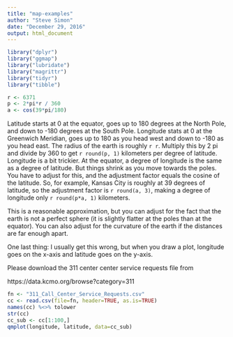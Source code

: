 ```yaml
---
title: "map-examples"
author: "Steve Simon"
date: "December 29, 2016"
output: html_document
---
```


```r
library("dplyr")
library("ggmap")
library("lubridate")
library("magrittr")
library("tidyr")
library("tibble")

r <- 6371
p <- 2*pi*r / 360
a <- cos(39*pi/180)
```

Latitude starts at 0 at the equator, goes up to 180 degrees at the North Pole, and down to -180 degrees at the South Pole. Longitude stats at 0 at the Greenwich Meridian, goes up to 180 as you head west and down to -180 as you head east. The radius of the earth is roughly `r r`. Multiply this by 2 pi and divide by 360 to get `r round(p, 1)` kilometers per degree of latitude. Longitude is a bit trickier. At the equator, a degree of longitude is the same as a degree of latitude. But things shrink as you move towards the poles. You have to adjust for this, and the adjustment factor equals the cosine of the latitude. So, for example, Kansas City is roughly at 39 degrees of latitude, so the adjustment factor is `r round(a, 3)`, making a degree of longitude only `r round(p*a, 1)` kilometers.

This is a reasonable approximation, but you can adjust for the fact that the earth is not a perfect sphere (it is slightly flatter at the poles than at the equator). You can also adjust for the curvature of the earth if the distances are far enough apart. 

One last thing: I usually get this wrong, but when you draw a plot, longitude goes on the x-axis and latitude goes on the y-axis.

Please download the 311 center center service requests file from 

https://data.kcmo.org/browse?category=311

```r
fn <- "311_Call_Center_Service_Requests.csv"
cc <- read.csv(file=fn, header=TRUE, as.is=TRUE)
names(cc) %<>% tolower
str(cc)
cc_sub <- cc[1:100,]
qmplot(longitude, latitude, data=cc_sub)
```